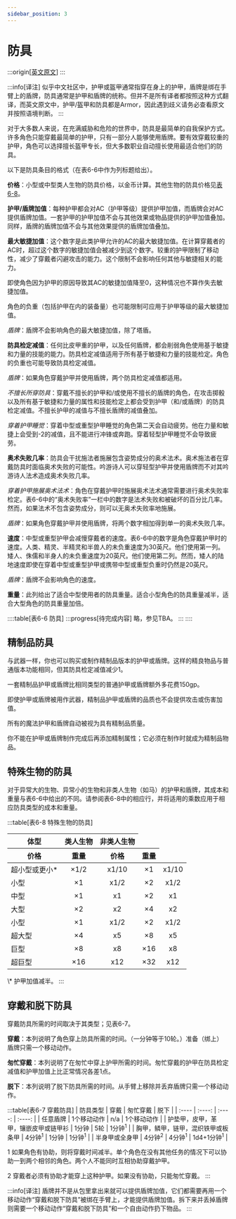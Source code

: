 ```yaml
---
sidebar_position: 3
---
```


# 防具

:::origin[[英文原文](https://www.aonprd.com/Rules.aspx?ID=361)]
:::

:::info[译注]
似乎中文社区中，护甲或盔甲通常指穿在身上的护甲，盾牌是绑在手臂上的盾牌，防具通常是护甲和盾牌的统称。但并不是所有译者都按照这种方式翻译，而英文原文中，护甲/盔甲和防具都是Armor，因此遇到歧义请务必查看原文并按照语境判断。
:::

对于大多数人来说，在充满威胁和危险的世界中，防具是最简单的自我保护方式。许多角色只能穿戴最简单的护甲，只有一部分人能够使用盾牌。要有效穿戴较重的护甲，角色可以选择擅长盔甲专长，但大多数职业自动擅长使用最适合他们的防具。

以下是防具条目的格式（在表6-6中作为列标题给出）。

**价格**：小型或中型类人生物的防具价格，以金币计算。其他生物的防具价格见[表6-8](#特殊生物的防具)。

**护甲/盾牌加值**：每种护甲都会对AC（护甲等级）提供护甲加值，而盾牌会对AC提供盾牌加值。一套护甲的护甲加值不会与其他效果或物品提供的护甲加值叠加。同样，盾牌的盾牌加值不会与其他效果提供的盾牌加值叠加。

**最大敏捷加值**：这个数字是此类护甲允许的AC的最大敏捷加值。在计算穿戴者的AC时，超过这个数字的敏捷加值会被减少到这个数字。较重的护甲限制了移动性，减少了穿戴者闪避攻击的能力。这个限制不会影响任何其他与敏捷相关的能力。

即使角色因为护甲的原因导致其AC的敏捷加值降至0，这种情况也不算作失去敏捷加值。

角色的负重（包括护甲在内的装备量）也可能限制可应用于护甲等级的最大敏捷加值。

*盾牌*：盾牌不会影响角色的最大敏捷加值，除了塔盾。

**防具检定减值**：任何比皮甲重的护甲，以及任何盾牌，都会削弱角色使用基于敏捷和力量的技能的能力。防具检定减值适用于所有基于敏捷和力量的技能检定。角色的负重也可能导致防具检定减值。

*盾牌*：如果角色穿戴护甲并使用盾牌，两个防具检定减值都适用。

*不擅长所穿防具*：穿戴不擅长的护甲和/或使用不擅长的盾牌的角色，在攻击掷骰以及所有基于敏捷和力量的属性和技能检定上都会受到护甲（和/或盾牌）的防具检定减值。不擅长护甲的减值与不擅长盾牌的减值叠加。

*穿着护甲睡觉*：穿着中型或重型护甲睡觉的角色第二天会自动疲劳。他在力量和敏捷上会受到-2的减值，且不能进行冲锋或奔跑。穿着轻型护甲睡觉不会导致疲劳。

**奥术失败几率**：防具会干扰施法者施展包含姿势成分的奥术法术。奥术施法者在穿戴防具时面临奥术失败的可能性。吟游诗人可以穿轻型护甲并使用盾牌而不对其吟游诗人法术造成奥术失败几率。

*穿着护甲施展奥术法术*：角色在穿戴护甲时施展奥术法术通常需要进行奥术失败率检定。表6-6中的“奥术失败率”一栏中的数字是法术失败和被破坏的百分比几率。然而，如果法术不包含姿势成分，则可以无奥术失败率地施展。

*盾牌*：如果角色穿戴护甲并使用盾牌，将两个数字相加得到单一的奥术失败几率。

**速度**：中型或重型护甲会减慢穿戴者的速度。表6-6中的数字是角色穿戴护甲时的速度。人类、精灵、半精灵和半兽人的未负重速度为30英尺。他们使用第一列。矮人、侏儒和半身人的未负重速度为20英尺。他们使用第二列。然而，矮人的陆地速度即使在穿着中型或重型护甲或携带中型或重型负重时仍然是20英尺。

*盾牌*：盾牌不会影响角色的速度。

**重量**：此列给出了适合中型使用者的防具重量。适合小型角色的防具重量减半，适合大型角色的防具重量加倍。

::::table[表6-6 防具]
:::progress[待完成内容]
略，参见TBA。
:::
::::

## 精制品防具

与武器一样，你也可以购买或制作精制品版本的护甲或盾牌。这样的精良物品与普通版本功能相同，但其防具检定减值减少1。

一套精制品护甲或盾牌比相同类型的普通护甲或盾牌额外多花费150gp。

即使护甲或盾牌被用作武器，精制品护甲或盾牌的品质也不会提供攻击或伤害加值。

所有的魔法护甲和盾牌自动被视为具有精制品质量。

你不能在护甲或盾牌制作完成后再添加精制属性；它必须在制作时就成为精制品物品。

## 特殊生物的防具

对于异常大的生物、异常小的生物和非类人生物（如马）的护甲和盾牌，其成本和重量与表6-6中给出的不同。请参阅表6-8中的相应行，并将适用的乘数应用于相应防具类型的成本和重量。

:::table[表6-8 特殊生物的防具]
<table>
    <thead>
        <tr>
            <th rowSpan={2}>体型</th>
            <th colSpan={2} align="center">类人生物</th>
            <th colSpan={2} align="center">非类人生物</th>
        </tr>
        <tr>
            <th align="center">价格</th>
            <th align="center">重量</th>
            <th align="center">价格</th>
            <th align="center">重量</th>
        </tr>
    </thead>
    <tbody>
        <tr>
            <td>超小型或更小*</td>
            <td align="center">×1/2</td>
            <td align="center">x1/10</td>
            <td align="center">×1</td>
            <td align="center">x1/10</td>
        </tr>
        <tr>
            <td>小型</td>
            <td align="center">×1</td>
            <td align="center">x1/2</td>
            <td align="center">×2</td>
            <td align="center">x1/2</td>
        </tr>
        <tr>
            <td>中型</td>
            <td align="center">×1</td>
            <td align="center">x1</td>
            <td align="center">×2</td>
            <td align="center">x1</td>
        </tr>
        <tr>
            <td>大型</td>
            <td align="center">×2</td>
            <td align="center">x2</td>
            <td align="center">×4</td>
            <td align="center">x2</td>
        </tr>
        <tr>
            <td>小型</td>
            <td align="center">×1</td>
            <td align="center">x1/2</td>
            <td align="center">×2</td>
            <td align="center">x1/2</td>
        </tr>
        <tr>
            <td>超大型</td>
            <td align="center">×4</td>
            <td align="center">x5</td>
            <td align="center">×8</td>
            <td align="center">x5</td>
        </tr>
        <tr>
            <td>巨型</td>
            <td align="center">×8</td>
            <td align="center">x8</td>
            <td align="center">×16</td>
            <td align="center">x8</td>
        </tr>
        <tr>
            <td>超巨型</td>
            <td align="center">×16</td>
            <td align="center">x12</td>
            <td align="center">×32</td>
            <td align="center">x12</td>
        </tr>
    </tbody>
</table>
\* 护甲加值减半。
:::

## 穿戴和脱下防具

穿戴防具所需的时间取决于其类型；见表6-7。

**穿戴**：本列说明了角色穿上防具所需的时间。（一分钟等于10轮。）准备（绑上）盾牌只需一个移动动作。

**匆忙穿戴**：本列说明了在匆忙中穿上护甲所需的时间。匆忙穿戴的护甲在防具检定减值和护甲加值上比正常情况各差1点。

**脱下**：本列说明了脱下防具所需的时间。从手臂上移除并丢弃盾牌只需一个移动动作。

:::table[表6-7 穿戴防具]
| 防具类型 | 穿戴 | 匆忙穿戴 | 脱下 |
| :---- | :----: | :----: | :----: |
| 任意盾牌 | 1个移动动作 | n/a | 1个移动动作 |
| 护垫甲，皮甲，革甲，镶嵌皮甲或链甲衫 | 1分钟 | 5轮 | 1分钟<sup>1</sup> |
| 胸甲，鳞甲，链甲，混织铁甲或板条甲 | 4分钟<sup>1</sup> | 1分钟 | 1分钟<sup>1</sup> |
| 半身甲或全身甲 | 4分钟<sup>2</sup> | 4分钟<sup>1</sup> | 1d4+1分钟<sup>1</sup> |

1 如果角色有协助，则将穿戴时间减半。单个角色在没有其他任务的情况下可以协助一到两个相邻的角色。两个人不能同时互相协助穿戴护甲。

2 穿戴者必须有协助才能穿上这种护甲。如果没有协助，只能匆忙穿戴。
:::

:::info[译注]
盾牌并不是从包里拿出来就可以提供盾牌加值，它们都需要再用一个移动动作“穿戴和脱下防具”被绑在手臂上，才能提供盾牌加值。拆下来并丢掉盾牌则需要一个移动动作“穿戴和脱下防具”和一个自由动作扔下物品。
:::
